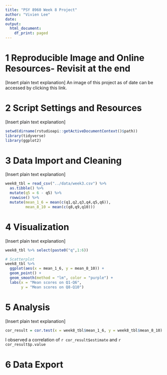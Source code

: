 ```yaml
---
title: "PSY 8960 Week 8 Project"
author: "Vivien Lee"
date: 
output: 
  html_document:
    df_print: paged
---
```


# 1 Reproducible Image and Online Resources- Revisit at the end
[Insert plain text explanation]
An image of this project as of date can be accessed by clicking this link.

# 2 Script Settings and Resources
[Insert plain text explanation]
```r
setwd(dirname(rstudioapi::getActiveDocumentContext()$path))
library(tidyverse)
library(ggplot2)
```

# 3 Data Import and Cleaning
[Insert plain text explanation]
```r
week8_tbl = read_csv("../data/week3.csv") %>% 
  as.tibble() %>% 
  mutate(q5 = 6 - q5) %>% 
  rowwise() %>% 
  mutate(mean_1_6 = mean(c(q1,q2,q3,q4,q5,q6)),
         mean_8_10 = mean(c(q8,q9,q10)))
```

# 4 Visualization
[Insert plain text explanation]
```r
week8_tbl %>% select(paste0("q",1:6))

# Scatterplot
week8_tbl %>%
  ggplot(aes(x = mean_1_6, y = mean_8_10)) + 
  geom_point() + 
  geom_smooth(method = "lm", color = "purple") + 
  labs(x = "Mean scores on Q1-Q6",
       y = "Mean scores on Q8-Q10")
```


# 5 Analysis 
[Insert plain text explanation]
```r
cor_result = cor.test(x = week8_tbl$mean_1_6, y = week8_tbl$mean_8_10)
```
I observed a correlation of `r cor_result$estimate` and `r cor_result$p.value`

# 6 Data Export 
```r

```


